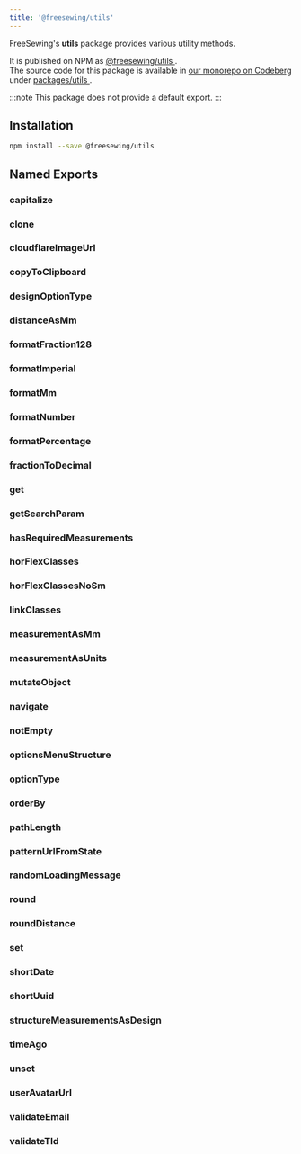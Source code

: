 ```yaml
---
title: '@freesewing/utils'
---
```


FreeSewing's **utils** package provides various utility methods.

It is published on NPM as [@freesewing/utils
](https://www.npmjs.com/package/@freesewing/utils).\
The source code for this package is available in [our monorepo on Codeberg
](https://codeberg.org/freesewing/freesewing) under [packages/utils
](https://codeberg.org/freesewing/freesewing/src/branch/develop/packages/utils).

:::note
This package does not provide a default export.
:::

## Installation

```sh
npm install --save @freesewing/utils
```

## Named Exports

### capitalize

### clone

### cloudflareImageUrl

### copyToClipboard

### designOptionType

### distanceAsMm

### formatFraction128

### formatImperial

### formatMm

### formatNumber

### formatPercentage

### fractionToDecimal

### get

### getSearchParam

### hasRequiredMeasurements

### horFlexClasses

### horFlexClassesNoSm

### linkClasses

### measurementAsMm

### measurementAsUnits

### mutateObject

### navigate

### notEmpty

### optionsMenuStructure

### optionType

### orderBy

### pathLength

### patternUrlFromState

### randomLoadingMessage

### round

### roundDistance

### set

### shortDate

### shortUuid

### structureMeasurementsAsDesign

### timeAgo

### unset

### userAvatarUrl

### validateEmail

### validateTld
